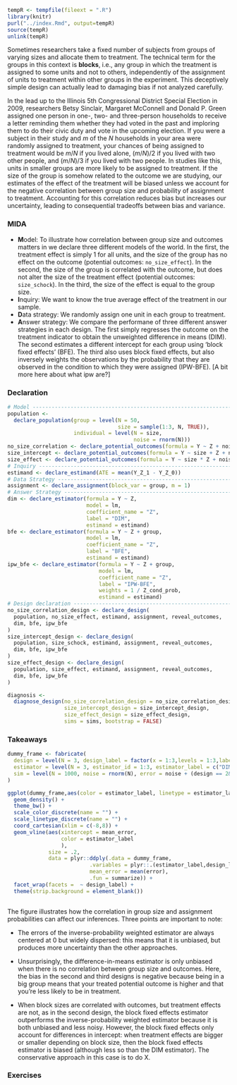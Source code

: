 ```r
tempR <- tempfile(fileext = ".R")
library(knitr)
purl("../index.Rmd", output=tempR)
source(tempR)
unlink(tempR)
```

Sometimes researchers take a fixed number of subjects from groups of varying sizes and allocate them to treatment. The technical term for the groups in this context is **blocks**, i.e., any group in which the treatment is assigned to some units and not to others, independently of the assignment of units to treatment within other groups in the experiment. This deceptively simple design can actually lead to damaging bias if not analyzed carefully. 

In the lead up to the Illinois 5th Congressional District Special Election in 2009, researchers Betsy Sinclair, Margaret McConnell and Donald P. Green assigned one person in one-, two- and three-person households to receive a letter reminding them whether they had voted in the past and imploring them to do their civic duty and vote in the upcoming election. If  you were a subject in their study and $m$ of the $N$ households in your area were randomly assigned to treatment, your chances of being assigned to treatment would be $m/N$ if you lived alone, $(m/N)/2$ if you lived with two other people, and $(m/N)/3$ if you lived with two people. In studies like this, units in smaller groups are more likely to be assigned to treatment. If the size of the group is somehow related to the outcome we are studying, our estimates of the effect of the treatment will be biased unless we account for the negative correlation between group size and probability of assignment to treatment. Accounting for this correlation reduces bias but increases our uncertainty, leading to consequential tradeoffs between bias and variance. 

### MIDA 

- **M**odel: To illustrate how correlation between group size and outcomes matters in we declare three different models of the world. In the first, the treatment effect is simply 1 for all units, and the size of the group has no effect on the outcome (potential outcomes: `no_size_effect`). In the second, the size of the group is correlated with the outcome, but does not alter the size of the treatment effect (potential outcomes: `size_schock`). In the third, the size of the effect is equal to the group size. 
- **I**nquiry: We want to know the true average effect of the treatment in our sample. 
- **D**ata strategy: We randomly assign one unit in each group to treatment.
- **A**nswer strategy: We compare the performane of three different answer strategies in each design. The first simply regresses the outcome on the treatment indicator to obtain the unweighted difference in means (DIM). The second estimates a different intercept for each group using 'block fixed effects' (BFE). The third also uses block fixed effects, but also inversely weights the observations by the probability that they are observed in the condition to which they were assigned (IPW-BFE). [A bit more here about what ipw are?]

### Declaration

```r
# Model -------------------------------------------------------------------
population <- 
  declare_population(group = level(N = 50, 
                                   size = sample(1:3, N, TRUE)),
                     individual = level(N = size,
                                        noise = rnorm(N)))
no_size_correlation <- declare_potential_outcomes(formula = Y ~ Z + noise * 2)
size_intercept <- declare_potential_outcomes(formula = Y ~ size + Z + noise)
size_effect <- declare_potential_outcomes(formula = Y ~ size * Z + noise)
# Inquiry -----------------------------------------------------------------
estimand <- declare_estimand(ATE = mean(Y_Z_1 - Y_Z_0))
# Data Strategy -----------------------------------------------------------
assignment <- declare_assignment(block_var = group, m = 1)
# Answer Strategy ---------------------------------------------------------
dim <- declare_estimator(formula = Y ~ Z,
                         model = lm,
                         coefficient_name = "Z",
                         label = "DIM", 
                         estimand = estimand)
bfe <- declare_estimator(formula = Y ~ Z + group,
                         model = lm,
                         coefficient_name = "Z",
                         label = "BFE", 
                         estimand = estimand)
ipw_bfe <- declare_estimator(formula = Y ~ Z + group,
                             model = lm,
                             coefficient_name = "Z",
                             label = "IPW-BFE",
                             weights = 1 / Z_cond_prob, 
                             estimand = estimand)
# Design declaration ------------------------------------------------------
no_size_correlation_design <- declare_design(
  population, no_size_effect, estimand, assignment, reveal_outcomes,
  dim, bfe, ipw_bfe
)
size_intercept_design <- declare_design(
  population, size_schock, estimand, assignment, reveal_outcomes,
  dim, bfe, ipw_bfe
)
size_effect_design <- declare_design(
  population, size_effect, estimand, assignment, reveal_outcomes,
  dim, bfe, ipw_bfe
)
```

```r
diagnosis <- 
  diagnose_design(no_size_correlation_design = no_size_correlation_design, 
                  size_intercept_design = size_intercept_design,
                  size_effect_design = size_effect_design,
                  sims = sims, bootstrap = FALSE)
```

### Takeaways  

```r

dummy_frame <- fabricate(
  design = level(N = 3, design_label = factor(x = 1:3,levels = 1:3,labels = c("M: No size correlation", "M: Size & intercept correlated","M: Size & effect correlated"))),
  estimator = level(N = 3, estimator_id = 1:3, estimator_label = c("DIM", "BFE","IPW-BFE")),
  sim = level(N = 1000, noise = rnorm(N), error = noise + (design == 2&estimator_id == 1)*rnorm(N,1,1) +  (design == 3&estimator_id %in% 1:2)*rnorm(N,1,1) + rnorm(N,0,2)*(estimator_id == 3) )
)

ggplot(dummy_frame,aes(color = estimator_label, linetype = estimator_label,group = estimator_label,  x = error)) + 
  geom_density() + 
  theme_bw() +
  scale_color_discrete(name = "") +
  scale_linetype_discrete(name = "") +
  coord_cartesian(xlim = c(-8,8)) +
  geom_vline(aes(xintercept = mean_error, 
                 color = estimator_label
                 ),
             size = .2,
             data = plyr::ddply(.data = dummy_frame,
                          .variables = plyr::.(estimator_label,design_label),
                          mean_error = mean(error),
                          .fun = summarize)) +
  facet_wrap(facets =  ~ design_label) +
  theme(strip.background = element_blank())
  

```

The figure illustrates how the correlation in group size and assignment probabilities can affect our inferences. Three points are important to note: 

- The errors of the inverse-probability weighted estimator are always centered at 0 but widely dispersed: this means that it is unbiased, but produces more uncertainty than the other approaches. 

- Unsurprisingly, the difference-in-means estimator is only unbiased when there is no correlation between group size and outcomes. Here, the bias in the second and third designs is negative because being in a big group means that your treated potential outcome is higher and that you're less likely to be in treatment. 

- When block sizes are correlated with outcomes, but treatment effects are not, as in the second design, the block fixed effects estimator outperforms the inverse-probability weighted estimator because it is both unbiased and less noisy. However, the block fixed effects only account for differences in intercept: when treatment effects are bigger or smaller depending on block size, then the block fixed effects estimator is biased (although less so than the DIM estimator). The conservative approach in this case is to do X.

### Exercises










































